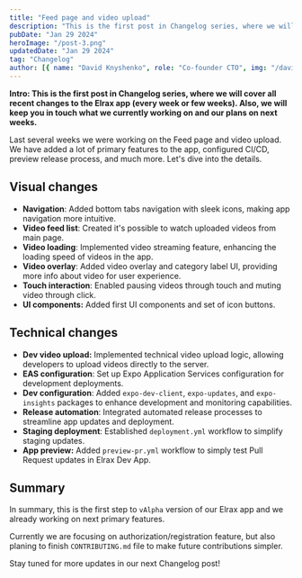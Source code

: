 ```yaml
---
title: "Feed page and video upload"
description: "This is the first post in Changelog series, where we will cover all recent changes to the Elrax app (every week or few weeks). Also, we will keep you in touch what we currently working on and our plans on next weeks."
pubDate: "Jan 29 2024"
heroImage: "/post-3.png"
updatedDate: "Jan 29 2024"
tag: "Changelog"
author: [{ name: "David Knyshenko", role: "Co-founder CTO", img: "/david.png" }]
---
```



<Author name="David Knyshenko" role="Co-founder CTO" img="/david.png" />

**Intro: This is the first post in Changelog series, where we will cover all recent changes to the Elrax app (every week or few weeks). Also, we will keep you in touch what we currently working on and our plans on next weeks.**

Last several weeks we were working on the Feed page and video upload. We have added a lot of primary features to the app, configured CI/CD, preview release process, and much more. Let's dive into the details.

## Visual changes

-   **Navigation**: Added bottom tabs navigation with sleek icons, making app navigation more intuitive.
-   **Video feed list**: Created it's possible to watch uploaded videos from main page.
-   **Video loading**: Implemented video streaming feature, enhancing the loading speed of videos in the app.
-   **Video overlay**: Added video overlay and category label UI, providing more info about video for user experience.
-   **Touch interaction**: Enabled pausing videos through touch and muting video through click.
-   **UI components:** Added first UI components and set of icon buttons.

## Technical changes

-   **Dev video upload:** Implemented technical video upload logic, allowing developers to upload videos directly to the server.
-   **EAS configuration**: Set up Expo Application Services configuration for development deployments.
-   **Dev configuration**: Added `expo-dev-client`, `expo-updates`, and `expo-insights` packages to enhance development and monitoring capabilities.
-   **Release automation**: Integrated automated release processes to streamline app updates and deployment.
-   **Staging deployment**: Established `deployment.yml` workflow to simplify staging updates.
-   **App preview:** Added `preview-pr.yml` workflow to simply test Pull Request updates in Elrax Dev App.

## Summary

In summary, this is the first step to `vAlpha` version of our Elrax app and we already working on next primary features.

Currently we are focusing on authorization/registration feature, but also planing to finish `CONTRIBUTING.md` file to make future contributions simpler.

Stay tuned for more updates in our next Changelog post!
